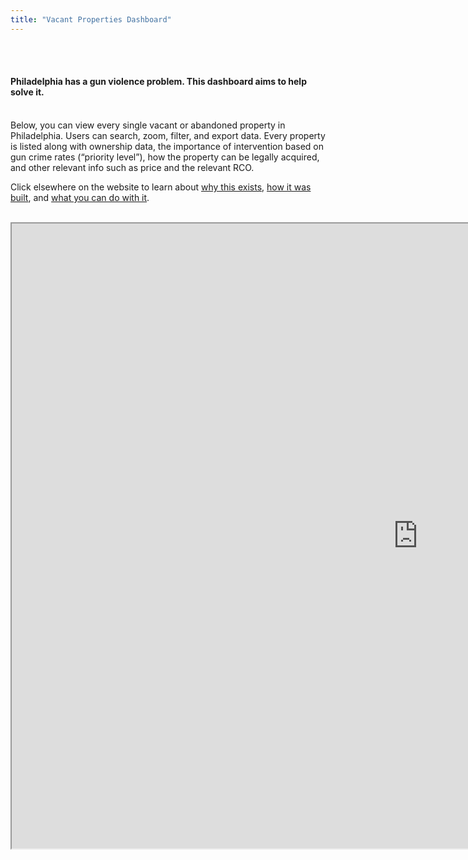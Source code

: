 ---
title: "Vacant Properties Dashboard"
---



\
\

#### Philadelphia has a gun violence problem. This dashboard aims to help solve it.
\
Below, you can view every single vacant or abandoned property in Philadelphia. Users can search, zoom, filter, and export data. Every property is listed along with ownership data, the importance of intervention based on gun crime rates ("priority level"), how the property can be legally acquired, and other relevant info such as price and the relevant RCO. 

Click elsewhere on the website to learn about [why this exists](about), [how it was built](more_info), and [what you can do with it](take_action).
\
\

```{=html}
<iframe style="display: block; margin-left: 0;" width="1300" height="1000" src="https://codeforphilly.github.io/vacancy_guncrime_dash/" title="Dashboard"></iframe>
```
